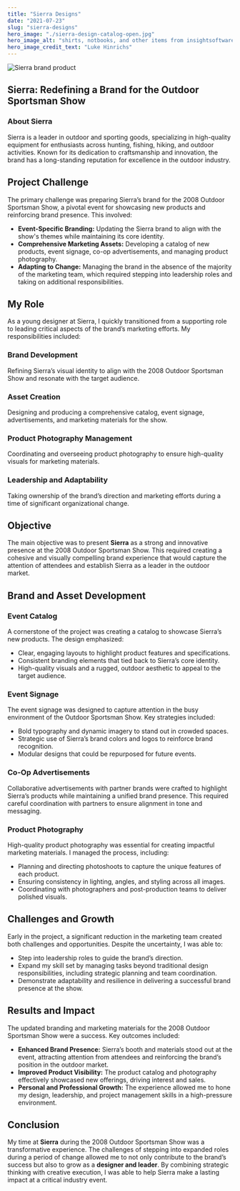 ```yaml
---
title: "Sierra Designs"
date: "2021-07-23"
slug: "sierra-designs"
hero_image: "./sierra-design-catalog-open.jpg"
hero_image_alt: "shirts, notbooks, and other items from insightsoftware.com"
hero_image_credit_text: "Luke Hinrichs"
---
```

<Image src="sierra-designs/sierra-design-seek-spread.jpg" alt="Sierra brand product" className="rounded-lg shadow-lg w-full mb-8" />

## Sierra: Redefining a Brand for the Outdoor Sportsman Show

### About Sierra

Sierra is a leader in outdoor and sporting goods, specializing in high-quality equipment for enthusiasts across hunting, fishing, hiking, and outdoor activities. Known for its dedication to craftsmanship and innovation, the brand has a long-standing reputation for excellence in the outdoor industry.

## Project Challenge

The primary challenge was preparing Sierra’s brand for the 2008 Outdoor Sportsman Show, a pivotal event for showcasing new products and reinforcing brand presence. This involved:

- **Event-Specific Branding:** Updating the Sierra brand to align with the show's themes while maintaining its core identity.
- **Comprehensive Marketing Assets:** Developing a catalog of new products, event signage, co-op advertisements, and managing product photography.
- **Adapting to Change:** Managing the brand in the absence of the majority of the marketing team, which required stepping into leadership roles and taking on additional responsibilities.

## My Role

As a young designer at Sierra, I quickly transitioned from a supporting role to leading critical aspects of the brand’s marketing efforts. My responsibilities included:

### **Brand Development**
Refining Sierra’s visual identity to align with the 2008 Outdoor Sportsman Show and resonate with the target audience.

### **Asset Creation**
Designing and producing a comprehensive catalog, event signage, advertisements, and marketing materials for the show.

### **Product Photography Management**
Coordinating and overseeing product photography to ensure high-quality visuals for marketing materials.

### **Leadership and Adaptability**
Taking ownership of the brand’s direction and marketing efforts during a time of significant organizational change.

## Objective

The main objective was to present **Sierra** as a strong and innovative presence at the 2008 Outdoor Sportsman Show. This required creating a cohesive and visually compelling brand experience that would capture the attention of attendees and establish Sierra as a leader in the outdoor market.

## Brand and Asset Development

### **Event Catalog**
A cornerstone of the project was creating a catalog to showcase Sierra’s new products. The design emphasized:

- Clear, engaging layouts to highlight product features and specifications.
- Consistent branding elements that tied back to Sierra’s core identity.
- High-quality visuals and a rugged, outdoor aesthetic to appeal to the target audience.

### **Event Signage**
The event signage was designed to capture attention in the busy environment of the Outdoor Sportsman Show. Key strategies included:

- Bold typography and dynamic imagery to stand out in crowded spaces.
- Strategic use of Sierra’s brand colors and logos to reinforce brand recognition.
- Modular designs that could be repurposed for future events.

### **Co-Op Advertisements**
Collaborative advertisements with partner brands were crafted to highlight Sierra’s products while maintaining a unified brand presence. This required careful coordination with partners to ensure alignment in tone and messaging.

### **Product Photography**
High-quality product photography was essential for creating impactful marketing materials. I managed the process, including:

- Planning and directing photoshoots to capture the unique features of each product.
- Ensuring consistency in lighting, angles, and styling across all images.
- Coordinating with photographers and post-production teams to deliver polished visuals.

## Challenges and Growth

Early in the project, a significant reduction in the marketing team created both challenges and opportunities. Despite the uncertainty, I was able to:

- Step into leadership roles to guide the brand’s direction.
- Expand my skill set by managing tasks beyond traditional design responsibilities, including strategic planning and team coordination.
- Demonstrate adaptability and resilience in delivering a successful brand presence at the show.

## Results and Impact

The updated branding and marketing materials for the 2008 Outdoor Sportsman Show were a success. Key outcomes included:

- **Enhanced Brand Presence:** Sierra’s booth and materials stood out at the event, attracting attention from attendees and reinforcing the brand’s position in the outdoor market.
- **Improved Product Visibility:** The product catalog and photography effectively showcased new offerings, driving interest and sales.
- **Personal and Professional Growth:** The experience allowed me to hone my design, leadership, and project management skills in a high-pressure environment.

## Conclusion

My time at **Sierra** during the 2008 Outdoor Sportsman Show was a transformative experience. The challenges of stepping into expanded roles during a period of change allowed me to not only contribute to the brand’s success but also to grow as a **designer and leader**. By combining strategic thinking with creative execution, I was able to help Sierra make a lasting impact at a critical industry event.
